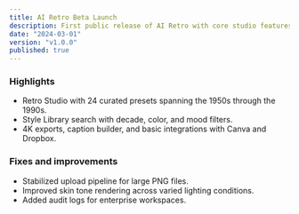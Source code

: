 ```yaml
---
title: AI Retro Beta Launch
description: First public release of AI Retro with core studio features.
date: "2024-03-01"
version: "v1.0.0"
published: true
---
```


### Highlights

- Retro Studio with 24 curated presets spanning the 1950s through the 1990s.
- Style Library search with decade, color, and mood filters.
- 4K exports, caption builder, and basic integrations with Canva and Dropbox.

### Fixes and improvements

- Stabilized upload pipeline for large PNG files.
- Improved skin tone rendering across varied lighting conditions.
- Added audit logs for enterprise workspaces.


